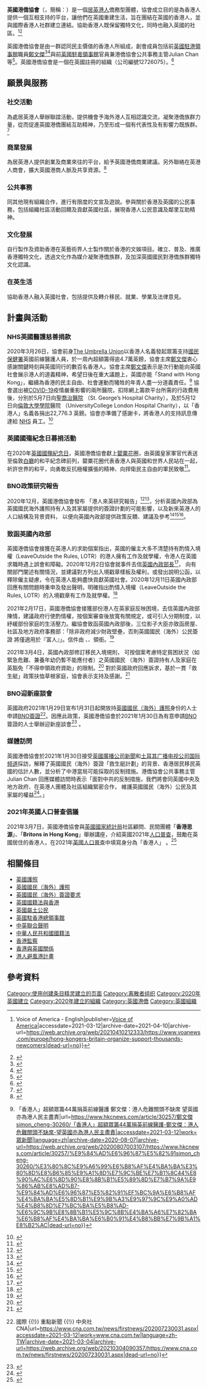 {{Infobox organization
| name = 英國港僑協會
| native_name = Hongkongers in Britain
| logo = HKB logo.jpg
| formation = {{start date and age|2020|07|07}}
| founding_location = {{GBR}}
| tax_id = 12726075
| membership = 25,000
| language = [[粵語|粵語]]、[[英語|英語]]
| leader_title = 創辦人
| leader_name = [[鄭文傑_(1990年)|鄭文傑]]
| leader_title2 = 聯合創辦人
| leader_name2 = [[Julian_Chan|Julian Chan]]
| website = {{URL|https://www.hongkongers.org.uk/}}
|总部地址=Living Space, 1 Coral St, London SE1 7BE}}

'''英國港僑協會'''（{{lang|en|Hongkongers in Britain}}，簡稱：{{lang|en|HKB}}）是一個[[港籍英國人|居英港人]]僑務型團體，協會成立目的是為香港人提供一個互相支持的平台，讓他們在英國重建生活，旨在團結在英國的香港人，並與國際香港人社群建立連結。協助香港人既保留獨特文化，同時也融入英國的社區。<ref>{{Cite news|url=https://www.voanews.com/europe/hong-kongers-britain-organize-support-thousands-newcomers|title=Hong Kongers in Britain Organize Support for Thousands of Newcomers {{!}} Voice of America - English|publisher=[[Voice_of_America|Voice of America]]|accessdate=2021-03-12|archive-date=2021-04-10|archive-url=https://web.archive.org/web/20210410212333/https://www.voanews.com/europe/hong-kongers-britain-organize-support-thousands-newcomers|dead-url=no}}</ref><ref>{{Cite news|url=http://www.theguardian.com/world/2021/jan/31/britain-launches-new-visa-for-millions-of-hongkongers-fleeing-chinas-crackdown|title=Britain launches new visa for millions of Hongkongers fleeing China's crackdown|publisher=[[衛報|衛報]]|accessdate=2021-03-12|archive-date=2021-04-30|archive-url=https://web.archive.org/web/20210430052308/https://www.theguardian.com/world/2021/jan/31/britain-launches-new-visa-for-millions-of-hongkongers-fleeing-chinas-crackdown|dead-url=no}}</ref>

英國港僑協會是由一群認同民主價值的香港人所組成，創會成員包括前[[英國駐香港總領事館|英國駐港領事館]]職員[[鄭文傑_(1990年)|鄭文傑]]<ref>{{Cite news|url=http://www.theguardian.com/world/2020/jul/02/simon-cheng-hong-kong-consulate-worker-tortured-in-china-is-granted-uk-asylum|title=Simon Cheng, Hong Kong consulate worker 'tortured' in China, is granted UK asylum|publisher=[[The_Guardian|The Guardian]]|accessdate=2021-03-12|archive-date=2021-01-10|archive-url=https://web.archive.org/web/20210110144315/https://www.theguardian.com/world/2020/jul/02/simon-cheng-hong-kong-consulate-worker-tortured-in-china-is-granted-uk-asylum|dead-url=no}}</ref><ref>{{Cite web|title=鄭文傑創英國港僑協會 助港人英國重建生活 (10:36) - 20200716 - 港聞|url=https://news.mingpao.com/ins/%e6%b8%af%e8%81%9e/article/20200716/s00001/1594864215000/%e9%84%ad%e6%96%87%e5%82%91%e5%89%b5%e8%8b%b1%e5%9c%8b%e6%b8%af%e5%83%91%e5%8d%94%e6%9c%83-%e5%8a%a9%e6%b8%af%e4%ba%ba%e8%8b%b1%e5%9c%8b%e9%87%8d%e5%bb%ba%e7%94%9f%e6%b4%bb|accessdate=2021-03-12|work=明報新聞網 - 即時新聞 instant news|language=zh-hant|archive-date=2020-08-28|archive-url=https://web.archive.org/web/20200828162358/https://news.mingpao.com/ins/%e6%b8%af%e8%81%9e/article/20200716/s00001/1594864215000/%e9%84%ad%e6%96%87%e5%82%91%e5%89%b5%e8%8b%b1%e5%9c%8b%e6%b8%af%e5%83%91%e5%8d%94%e6%9c%83-%e5%8a%a9%e6%b8%af%e4%ba%ba%e8%8b%b1%e5%9c%8b%e9%87%8d%e5%bb%ba%e7%94%9f%e6%b4%bb|dead-url=no}}</ref>與前[[英國駐廣州總領事館|英國駐粵領事館]]官員兼港僑協會公共事務主管Julian Chan等<ref>{{Cite news|url=https://hongkongfp.com/2020/08/09/a-second-life-the-hongkongers-working-to-build-a-new-community-in-the-uk/|title=‘A second life’: The Hongkongers working to build a new community in the UK|publisher=[[Hong_Kong_Free_Press|Hong Kong Free Press]]|accessdate=2021-03-12|archive-date=2021-02-19|archive-url=https://web.archive.org/web/20210219011624/https://hongkongfp.com/2020/08/09/a-second-life-the-hongkongers-working-to-build-a-new-community-in-the-uk/|dead-url=no}}</ref>。英國港僑協會是一個在英國註冊的組織（公司編號12726075）。<ref>{{Cite news|url=https://www.thestandnews.com/society/%E8%8B%B1%E5%9C%8B%E6%B8%AF%E5%83%91%E5%8D%94%E6%9C%83%E6%88%90%E7%AB%8B-%E4%B8%BB%E5%B8%AD%E9%84%AD%E6%96%87%E5%82%91-%E5%9C%A8%E8%8B%B1%E5%BB%BA%E7%AB%8B%E9%A6%99%E6%B8%AF%E7%A4%BE%E5%8D%80/|title=英國港僑協會成立　主席鄭文傑：在英建立香港社區|publisher=[[立場新聞|立場新聞]]|accessdate=2021-03-12|archive-date=2020-08-14|archive-url=https://web.archive.org/web/20200814021047/https://www.thestandnews.com/society/%E8%8B%B1%E5%9C%8B%E6%B8%AF%E5%83%91%E5%8D%94%E6%9C%83%E6%88%90%E7%AB%8B-%E4%B8%BB%E5%B8%AD%E9%84%AD%E6%96%87%E5%82%91-%E5%9C%A8%E8%8B%B1%E5%BB%BA%E7%AB%8B%E9%A6%99%E6%B8%AF%E7%A4%BE%E5%8D%80/|dead-url=no}}</ref>

== 願景與服務 ==

=== 社交活動 ===
為處居英港人舉辦聯誼活動，提供機會予海外港人互相認識交流，凝聚港僑族群力量，從而促進英國港僑團結互助精神，乃至形成一個有代表性及有影響力既族群。<ref>{{Cite news|url=https://www.scmp.com/news/hong-kong/society/article/3121608/hong-kong-bno-visa-applications-taking-hours-complete|title=Hong Kong BN(O) visa applications already being approved, British group claims|publisher=[[南華早報|南華早報]]|accessdate=2021-03-12|archive-date=2021-04-11|archive-url=https://web.archive.org/web/20210411135031/https://www.scmp.com/news/hong-kong/society/article/3121608/hong-kong-bno-visa-applications-taking-hours-complete|dead-url=no}}</ref>

=== 商業發展 ===
為居英港人提供創業及商業來往的平台，給予英國港僑商業建議。另外聯絡在英港人商會，擴大英國港商人脈及共享資源。<ref>{{Cite news|url=https://www.bloomberg.com/news/articles/2021-02-23/influx-of-hongkongers-fails-to-stem-london-s-posh-home-slide|title=Influx of Hongkongers Fails to Stem London’s Posh Home Slide|publisher=[[Bloomberg|Bloomberg]]|accessdate=2021-03-12|archive-date=2021-03-15|archive-url=https://web.archive.org/web/20210315081247/https://www.bloomberg.com/news/articles/2021-02-23/influx-of-hongkongers-fails-to-stem-london-s-posh-home-slide|dead-url=no}}</ref>

=== 公共事務 ===
同其他現有組織合作，進行有限度的文宣及遊說。參與關於香港及英國的公民事務，包括組織社區活動回饋及貢獻英國社區，展現香港人公民意識及鄰里互助精神。

=== 文化發展 ===
自行製作及資助香港在英藝術界人士製作關於香港的文娛項目。確立、普及、推廣香港獨特文化，透過文化作為媒介凝聚港僑族群，及加深英國國民對港僑族群獨特文化認識。

=== 在英生活 ===
協助香港人融入英國社會，包括提供及轉介移民、就業、學業及法律意見。

== 計畫與活動 ==

=== NHS英國醫護慈善捐款 ===
2020年3月26日，協會前身[[The_Umbrella_Union|The Umbrella Union]]以香港人名義發起眾籌支持[[國民保健署|國民保健署]]英國前線醫護人員，於一周內超額籌得逾4.7萬英鎊，協會主席[[鄭文傑_(1990年)|鄭文傑]]衷心感謝關鍵時刻與英國同行的數百名香港人。協會主席[[鄭文傑_(1990年)|鄭文傑]]表示是次行動能向英國社會展示港人的道義精神，希望日後在重大議題上，英國亦能「Stand with Hong Kong」，繼續為香港的民主自由、社會運動而犧牲的年青人盡一分道義責任。<ref>{{Cite web|title=眾新聞 {{!}} 「香港人」超額眾籌44萬捐英前線醫護 鄭文傑：港人危難關頭不缺席 望英國亦為港人民主盡責|url=https://www.hkcnews.com/article/30257/鄭文傑simon_cheng-30260/「香港人」超額眾籌44萬捐英前線醫護-鄭文傑：港人危難關頭不缺席-望英國亦為港人民主盡責|accessdate=2021-03-12|work=眾新聞|language=zh|archive-date=2020-08-07|archive-url=https://web.archive.org/web/20200807003107/https://www.hkcnews.com/article/30257/%E9%84%AD%E6%96%87%E5%82%91simon_cheng-30260/%E3%80%8C%E9%A6%99%E6%B8%AF%E4%BA%BA%E3%80%8D%E8%B6%85%E9%A1%8D%E7%9C%BE%E7%B1%8C44%E8%90%AC%E6%8D%90%E8%8B%B1%E5%89%8D%E7%B7%9A%E9%86%AB%E8%AD%B7-%E9%84%AD%E6%96%87%E5%82%91%EF%BC%9A%E6%B8%AF%E4%BA%BA%E5%8D%B1%E9%9B%A3%E9%97%9C%E9%A0%AD%E4%B8%8D%E7%BC%BA%E5%B8%AD-%E6%9C%9B%E8%8B%B1%E5%9C%8B%E4%BA%A6%E7%82%BA%E6%B8%AF%E4%BA%BA%E6%B0%91%E4%B8%BB%E7%9B%A1%E8%B2%AC|dead-url=no}}</ref> 協會選出被[[2019冠状病毒病疫情|COVID-19]]疫情嚴重影響的兩所醫院，扣除網上籌款平台所需的行政費用後，分別於5月7日向[[聖喬治醫院|聖喬治醫院]] （St. Georgeʼs Hospital Charity），及於5月12日向[[伦敦大学学院|倫敦大學學院]]醫院 （UniversityCollege London Hospital Charity），以「香港人」名義各捐出22,776.3 英鎊。協會亦準備了感謝卡，將香港人的支持訊息傳達給 [[國民保健署|NHS]] 員工。<ref>{{Cite news|url=https://www.thestandnews.com/politics/%E6%B5%81%E4%BA%A1-%E5%80%AB%E6%95%A6%E9%84%AD%E6%96%87%E5%82%91-%E6%86%82%E5%9B%9E%E6%B8%AF%E8%A2%AB%E4%B8%AD%E5%85%B1%E5%A0%B1%E5%BE%A9-%E7%95%99%E8%8B%B1%E7%82%BA%E6%B8%AF%E4%BA%BA%E6%89%93%E5%9C%8B%E9%9A%9B%E7%B7%9A-%E7%9C%BE%E7%B1%8C%E6%92%90%E8%8B%B1%E9%86%AB%E8%AD%B7/|title=【專訪】「流亡」倫敦鄭文傑　憂回港被中共報復　留英為港人打國際線　眾籌撐英醫護|publisher=[[立場新聞|立場新聞]]|accessdate=2021-03-12|archive-date=2021-02-27|archive-url=https://web.archive.org/web/20210227100614/https://www.thestandnews.com/politics/%E6%B5%81%E4%BA%A1-%E5%80%AB%E6%95%A6%E9%84%AD%E6%96%87%E5%82%91-%E6%86%82%E5%9B%9E%E6%B8%AF%E8%A2%AB%E4%B8%AD%E5%85%B1%E5%A0%B1%E5%BE%A9-%E7%95%99%E8%8B%B1%E7%82%BA%E6%B8%AF%E4%BA%BA%E6%89%93%E5%9C%8B%E9%9A%9B%E7%B7%9A-%E7%9C%BE%E7%B1%8C%E6%92%90%E8%8B%B1%E9%86%AB%E8%AD%B7/|dead-url=no}}</ref>

=== 英國國殤紀念日募捐活動 ===
在2020年[[國殤紀念日|英國國殤紀念日]]，英國港僑協會獻上[[罌粟花|罌粟花]]圈，由英國皇家軍官代表送至倫敦[[白廳|白廳]]的和平紀念碑前列，罌粟花圈代表香港人與英國和世界人民站在一起，祈許世界的和平，向勇敢反抗極權擴張的精神、向捍衛民主自由的軍民致敬<ref>{{Cite news|url=https://mypoppyrun.britishlegion.org.uk/fundraising/HongkongersInBritain|title=Hongkongers in Britain - My Poppy Run! - The Royal British Legion}}</ref>。

=== BNO政策研究報告 ===
2020年12月，英國港僑協會發布 「港人來英研究報告」<ref>{{Cite web|title=BNO｜鄭文傑創立組織調查：九成人因國安法欲移英 報告交內政部|url=https://www.hk01.com/政情/560707/bno-鄭文傑創立組織調查-九成人因國安法欲移英-報告交內政部|accessdate=2021-03-12|date=2020-12-11|last=吳倬安|work=香港01|language=zh-HK|archive-date=2020-12-11|archive-url=https://web.archive.org/web/20201211132602/https://www.hk01.com/%E6%94%BF%E6%83%85/560707/bno-%E9%84%AD%E6%96%87%E5%82%91%E5%89%B5%E7%AB%8B%E7%B5%84%E7%B9%94%E8%AA%BF%E6%9F%A5-%E4%B9%9D%E6%88%90%E4%BA%BA%E5%9B%A0%E5%9C%8B%E5%AE%89%E6%B3%95%E6%AC%B2%E7%A7%BB%E8%8B%B1-%E5%A0%B1%E5%91%8A%E4%BA%A4%E5%85%A7%E6%94%BF%E9%83%A8|dead-url=no}}</ref><ref>{{Cite news|url=https://www.thestandnews.com/politics/%E5%9C%A8%E8%8B%B1%E6%B8%AF%E4%BA%BA%E7%B5%84%E7%B9%94%E8%AA%BF%E6%9F%A5-%E9%80%BE%E5%8D%8A%E5%8F%97%E8%A8%AA%E8%80%85%E4%B8%80%E5%B9%B4%E5%85%A7%E7%A7%BB%E6%B0%91-14-%E4%BA%BA%E7%A8%B1%E6%B0%B8%E4%B8%8D%E5%9B%9E%E6%B8%AF-%E6%B8%AF%E5%B1%80%E5%8B%A2%E6%83%A1%E5%8C%96%E5%8B%A2%E5%8A%A0%E9%80%9F%E7%A7%BB%E6%B0%91%E6%BD%AE/|title=在英港人組織調查：逾半受訪者一年內移民　14% 人稱永不回港　港局勢惡化勢加速移民潮|publisher=[[立場新聞|立場新聞]]|accessdate=2021-03-12|archive-date=2021-01-26|archive-url=https://web.archive.org/web/20210126034832/https://www.thestandnews.com/politics/%E5%9C%A8%E8%8B%B1%E6%B8%AF%E4%BA%BA%E7%B5%84%E7%B9%94%E8%AA%BF%E6%9F%A5-%E9%80%BE%E5%8D%8A%E5%8F%97%E8%A8%AA%E8%80%85%E4%B8%80%E5%B9%B4%E5%85%A7%E7%A7%BB%E6%B0%91-14-%E4%BA%BA%E7%A8%B1%E6%B0%B8%E4%B8%8D%E5%9B%9E%E6%B8%AF-%E6%B8%AF%E5%B1%80%E5%8B%A2%E6%83%A1%E5%8C%96%E5%8B%A2%E5%8A%A0%E9%80%9F%E7%A7%BB%E6%B0%91%E6%BD%AE/|dead-url=no}}</ref>，分析英國內政部為英國國民海外護照持有人及其家屬提供的簽證計劃的可能影響，以及新來英港人的人口結構及背景資料， 以便向英國內政部提供政策反饋、建議及參考<ref>{{Cite news|url=https://edition.cnn.com/2021/02/20/uk/uk-hong-kong-bno-scheme-intl-gbr-hkr/index.html|title=Why Britain's anti-immigration politicians are opening the doors to thousands of Hong Kongers|publisher=[[CNN|CNN]]|accessdate=2021-03-12|archive-date=2021-03-28|archive-url=https://web.archive.org/web/20210328075558/https://edition.cnn.com/2021/02/20/uk/uk-hong-kong-bno-scheme-intl-gbr-hkr/index.html|dead-url=no}}</ref><ref>{{Cite news|url=https://www.bbc.com/news/uk-55109523|title=Hong Kong migrants to UK will need support, ministers told|publisher=[[英国广播公司|英国广播公司]]|accessdate=2021-03-12|archive-date=2021-02-06|archive-url=https://web.archive.org/web/20210206173835/https://www.bbc.com/news/uk-55109523|dead-url=no}}</ref><ref>{{Cite news|url=https://www.theguardian.com/world/2020/dec/12/uk-government-underestimates-takeup-hong-kong-resettlement|title=UK government 'has underestimated takeup for Hong Kong resettlement scheme'|publisher=[[衛報|衛報]]|accessdate=2021-03-12|archive-date=2021-03-14|archive-url=https://web.archive.org/web/20210314001450/https://www.theguardian.com/world/2020/dec/12/uk-government-underestimates-takeup-hong-kong-resettlement|dead-url=no}}</ref>。

=== 致函英國內政部 ===
英國港僑協會接獲在英港人的求助個案指出，英國的僱主大多不清楚持有酌情入境權（LeaveOutside the Rules, LOTR）的港人擁有工作及就學權，令港人在英國求職時遇上誤會和障礙。2020年12月2日協會就事件去信[[英國內政部|英國內政部長]]<ref>{{Cite news|url=https://std.stheadline.com/kol/article/1937/40Plus-%E7%A7%BB%E8%8B%B1%E4%B9%8B%E8%B7%AF-%E8%8B%B1%E5%9C%8B%E6%B8%AF%E5%83%91%E5%8D%94%E6%9C%83%E4%BF%83%E5%85%A7%E6%94%BF%E9%83%A8%E7%99%BC%E5%85%AC%E5%87%BD-%E9%87%90%E6%B8%85LOTR%E6%AC%8A%E5%88%A9|title=【移英之路】英國港僑協會促內政部發公函 釐清LOTR權利|publisher=[[星島日報|星島日報]]}}</ref>， 向有關部門闡述有關情況，並建議對方列出入境戳章樣板及權利，或發出說明公函，以釋除僱主疑慮，令在英港人能夠盡快貢獻英國社會。2020年12月11日英國內政部回應有關問題時重申及發出聲明，明確指出酌情入境權（LeaveOutside the Rules, LOTR）的入境戳章有工作及就學權。<ref>{{Cite web|title=British nationals (overseas) in Hong Kong|url=https://www.gov.uk/guidance/british-nationals-overseas-in-hong-kong|access-date=2021-03-12|archive-date=2021-01-30|archive-url=https://web.archive.org/web/20210130031430/https://www.gov.uk/guidance/british-nationals-overseas-in-hong-kong|dead-url=no}}</ref>

2021年2月17日，英國港僑協會接獲部份港人在英家庭反映困境，去信英國內政部陳情，建議政府行使酌情權，按個案審查後放寬有關規定，或可引入分期制度，以紓緩部份家庭的生活壓力。繼協會致函英國內政部後，三位影子大臣亦致函房屋、社區及地方政府事務部：「除非政府減少財政壁壘，否則英國國民（海外）公民簽證 將僅適用於『富人』」。信件由 {{link-en|Stephen_Kinnock|Stephen Kinnock|Stephen Kinnock}}、{{link-en|Holly_Lynch|Holly Lynch|Holly Lynch}}、{{link-en|Steve_Reed_(politician)|Steve Reed|Steve Reed}}領銜。<ref>{{Cite news|url=https://www.politico.eu/article/hong-kong-weigh-up-new-life-in-brexit-britain-uk/|title=UK not prepared for Hong Kong migration|publisher=[[Politico|Politico]]|accessdate=2021-03-12|archive-date=2021-03-08|archive-url=https://web.archive.org/web/20210308042214/https://www.politico.eu/article/hong-kong-weigh-up-new-life-in-brexit-britain-uk/|dead-url=no}}</ref>

2021年3月4日，英國內政部修訂移民入境規則， 可按個案考慮特定貧困狀況（如緊急危難、兼養年幼仍暫不能應付者）之英國國民 （海外）簽證持有人及家庭在英豁免「不得申領政府資助」的限制。<ref>{{Cite news|url=https://www.rfi.fr/cn/%E6%B8%AF%E6%BE%B3%E5%8F%B0/20210305-%E8%8B%B1%E6%94%BF%E5%BA%9C%E6%94%B9%E8%AE%8A%E7%A7%BB%E6%B0%91%E6%94%BF%E7%AD%96%EF%BC%8C%E5%85%81%E8%A8%B1%E4%BE%86%E8%8B%B1%E6%B8%AF%E4%BA%BA%E7%94%B3%E8%AB%8B%E7%A6%8F%E5%88%A9%E5%BE%85%E9%81%87|title=英政府改變移民政策，允許來英港人申請福利待遇|publisher=[[法国国际广播电台|法国国际广播电台]]|accessdate=2021-03-12|archive-date=2021-03-06|archive-url=https://web.archive.org/web/20210306225647/https://www.rfi.fr/cn/%E6%B8%AF%E6%BE%B3%E5%8F%B0/20210305-%E8%8B%B1%E6%94%BF%E5%BA%9C%E6%94%B9%E8%AE%8A%E7%A7%BB%E6%B0%91%E6%94%BF%E7%AD%96%EF%BC%8C%E5%85%81%E8%A8%B1%E4%BE%86%E8%8B%B1%E6%B8%AF%E4%BA%BA%E7%94%B3%E8%AB%8B%E7%A6%8F%E5%88%A9%E5%BE%85%E9%81%87|dead-url=no}}</ref> 對於英國政府回應訴求，基於一貫「救生艇」政策扶恤草根家庭，協會表示支持及感謝。<ref>{{Cite news|url=https://www.politico.eu/article/uk-home-office-immigration-hong-kong-british-national-overseas-benefits/|title=UK changes course to allow benefits access for Hong Kongers|publisher=[[Politico|Politico]]|accessdate=2021-03-12|archive-date=2021-03-10|archive-url=https://web.archive.org/web/20210310110341/https://www.politico.eu/article/uk-home-office-immigration-hong-kong-british-national-overseas-benefits/|dead-url=no}}</ref>

=== BNO迎新座談會 ===
英國政府2021年1月29日宣布1月31日起開放持[[英國國民（海外）護照|英國國民（海外）護照]]身份的人士申請[[英國國民（海外）護照|BNO簽證]]<ref>{{Cite web|title=英國開放港人申請公民 2021年1月啟動措施 {{!}} 國際 {{!}} 重點新聞 {{!}} 中央社 CNA|url=https://www.cna.com.tw/news/firstnews/202007230031.aspx|accessdate=2021-03-12|work=www.cna.com.tw|language=zh-TW|archive-date=2021-03-04|archive-url=https://web.archive.org/web/20210304090357/https://www.cna.com.tw/news/firstnews/202007230031.aspx|dead-url=no}}</ref>。因應此政策，英國港僑協會於2021年1月30日為有意申請[[英國國民（海外）護照|BNO]]簽證的人士舉辦迎新座談會<ref>{{Cite news|url=https://www.scmp.com/news/hong-kong/society/article/3121608/hong-kong-bno-visa-applications-taking-hours-complete|title=Hong Kong BN(O) visa applications already being approved, British group claims|publisher=[[South_China_Morning_Post|South China Morning Post]]|accessdate=2021-03-12|archive-date=2021-04-11|archive-url=https://web.archive.org/web/20210411135031/https://www.scmp.com/news/hong-kong/society/article/3121608/hong-kong-bno-visa-applications-taking-hours-complete|dead-url=no}}</ref> 。

=== 媒體訪問 ===
英國港僑協會於2021年1月30日接受[[英國廣播公司新聞|英國廣播公司新聞]]和[[土耳其广播电视公司国际频道|土耳其广播电视公司国际频道]]採訪，解釋了英國國民（海外）簽證「救生艇計劃」的背景、香港居民移民英國的估計人數，並分析了中港當局可能採取的反制措施。港僑協會公共事務主管Julian Chan 回應媒體訪問時表示「面對中共的反制措施，我們將會同英國中央及地方政府、在英港人團體及社區組織緊密合作， 維護英國國民（海外）公民及其家屬的權益<ref>{{Cite news|url=https://www.facebook.com/113062423812382/posts/223866592731964/?vh=e&d=n|title=Julian Chan, HKB Head of Public Affairs Interview_BBC News|publisher=[[BBC_News|BBC News]]}}</ref>。」

=== 2021年英國人口普查倡議 ===
2021年3月7日，英國港僑協會與[[英国国家统计署|英國國家統計局]]社區顧問、民間團體「'''香港思源'''」、「'''Britons in Hong Kong'''」舉辦講座，介紹英國2021年[[人口普查|人口普查]]，鼓勵在英國居住的香港人，在2021年[[人口普查|英國人口普查]]中填寫身分為「香港人」 。<ref>{{Cite news|url=https://www.thestandnews.com/politics/10-%E5%B9%B4-1-%E5%BA%A6%E8%8B%B1%E5%9C%8B%E4%BA%BA%E5%8F%A3%E6%99%AE%E6%9F%A5-%E7%B5%84%E7%B9%94%E5%80%A1%E5%B1%85%E8%8B%B1%E6%B8%AF%E4%BA%BA%E5%A1%AB-hongkonger-%E8%AA%AA%E6%98%8E%E8%BA%AB%E5%88%86/|title=10 年 1 度英國人口普查　組織倡居英港人填 Hongkonger 說明身分|publisher=[[立場新聞|立場新聞]]|accessdate=2021-03-12|archive-date=2021-03-08|archive-url=https://web.archive.org/web/20210308024915/https://www.thestandnews.com/politics/10-%E5%B9%B4-1-%E5%BA%A6%E8%8B%B1%E5%9C%8B%E4%BA%BA%E5%8F%A3%E6%99%AE%E6%9F%A5-%E7%B5%84%E7%B9%94%E5%80%A1%E5%B1%85%E8%8B%B1%E6%B8%AF%E4%BA%BA%E5%A1%AB-hongkonger-%E8%AA%AA%E6%98%8E%E8%BA%AB%E5%88%86/|dead-url=no}}</ref>

== 相關條目 ==
* [[英國護照|英國護照]]
* [[英国国民（海外）护照|英國國民（海外）護照]]
* [[英國國民（海外）簽證要求|英國國民（海外）簽證要求]]
* [[英國國籍法與香港|英國國籍法與香港]]
* [[英國屬土公民|英國屬土公民]]
* [[英國駐香港總領事館|英國駐香港總領事館]]
* [[中英聯合聲明|中英聯合聲明]]
* [[中華人民共和國國籍法|中華人民共和國國籍法]]
* [[香港監察|香港監察]]
* [[香港與英國關係|香港與英國關係]]
* [[港人避風港計畫|港人避風港計畫]]

== 參考資料 ==
{{Reflist|3}}

[[Category:使用创建条目精灵建立的页面|Category:使用创建条目精灵建立的页面]]
[[Category:离散者组织|Category:离散者组织]]
[[Category:2020年英國建立|Category:2020年英國建立]]
[[Category:2020年建立的組織|Category:2020年建立的組織]]
[[Category:英國港僑|Category:英國港僑]]
[[Category:英國組織|Category:英國組織]]
